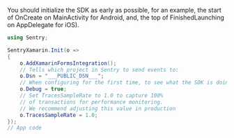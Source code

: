 You should initialize the SDK as early as possible, for an example, the start of OnCreate
on MainActivity for Android, and, the top of FinishedLaunching on AppDelegate for iOS).

<SignInNote />

```csharp
using Sentry;

SentryXamarin.Init(o =>
{
    o.AddXamarinFormsIntegration();
    // Tells which project in Sentry to send events to:
    o.Dsn = "___PUBLIC_DSN___";
    // When configuring for the first time, to see what the SDK is doing:
    o.Debug = true;
    // Set TracesSampleRate to 1.0 to capture 100%
    // of transactions for performance monitoring.
    // We recommend adjusting this value in production
    o.TracesSampleRate = 1.0;
});
// App code

```
